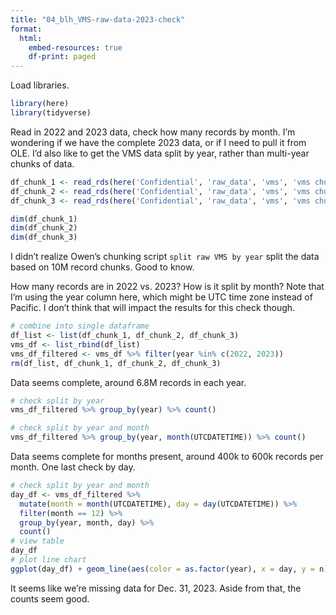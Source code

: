 ```yaml
---
title: "04_blh_VMS-raw-data-2023-check"
format: 
  html:
    embed-resources: true
    df-print: paged
---
```


Load libraries.

```r
library(here)
library(tidyverse)
```

Read in 2022 and 2023 data, check how many records by month. I'm wondering if we have the complete 2023 data, or if I need to pull it from OLE. I'd also like to get the VMS data split by year, rather than multi-year chunks of data.

```r
df_chunk_1 <- read_rds(here('Confidential', 'raw_data', 'vms', 'vms chunk 9 2020 2021 2022.rds'))
df_chunk_2 <- read_rds(here('Confidential', 'raw_data', 'vms', 'vms chunk 10 2022 2023.rds'))
df_chunk_3 <- read_rds(here('Confidential', 'raw_data', 'vms', 'vms chunk 11 2023.rds'))

dim(df_chunk_1)
dim(df_chunk_2)
dim(df_chunk_3)
```

I didn't realize Owen's chunking script `split raw VMS by year` split the data based on 10M record chunks. Good to know.

How many records are in 2022 vs. 2023? How is it split by month? Note that I'm using the year column here, which might be UTC time zone instead of Pacific. I don't think that will impact the results for this check though.

```r
# combine into single dataframe
df_list <- list(df_chunk_1, df_chunk_2, df_chunk_3)
vms_df <- list_rbind(df_list)
vms_df_filtered <- vms_df %>% filter(year %in% c(2022, 2023))
rm(df_list, df_chunk_1, df_chunk_2, df_chunk_3)
```

Data seems complete, around 6.8M records in each year.

```r
# check split by year
vms_df_filtered %>% group_by(year) %>% count()

# check split by year and month
vms_df_filtered %>% group_by(year, month(UTCDATETIME)) %>% count()
```

Data seems complete for months present, around 400k to 600k records per month. One last check by day.

```r
# check split by year and month
day_df <- vms_df_filtered %>%
  mutate(month = month(UTCDATETIME), day = day(UTCDATETIME)) %>% 
  filter(month == 12) %>%
  group_by(year, month, day) %>%
  count()
# view table
day_df
# plot line chart
ggplot(day_df) + geom_line(aes(color = as.factor(year), x = day, y = n))
```

It seems like we're missing data for Dec. 31, 2023. Aside from that, the counts seem good.
